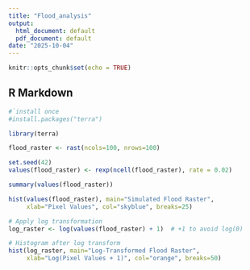 ```yaml
---
title: "Flood_analysis"
output:
  html_document: default
  pdf_document: default
date: "2025-10-04"
---
```


```r
knitr::opts_chunk$set(echo = TRUE)
```

## R Markdown
   
```r
#`install once  
#install.packages("terra")

library(terra)

flood_raster <- rast(ncols=100, nrows=100)

set.seed(42)
values(flood_raster) <- rexp(ncell(flood_raster), rate = 0.02)

summary(values(flood_raster))

hist(values(flood_raster), main="Simulated Flood Raster", 
     xlab="Pixel Values", col="skyblue", breaks=25)

# Apply log transformation
log_raster <- log(values(flood_raster) + 1)  # +1 to avoid log(0)

# Histogram after log transform
hist(log_raster, main="Log-Transformed Flood Raster", 
     xlab="Log(Pixel Values + 1)", col="orange", breaks=50)


```
